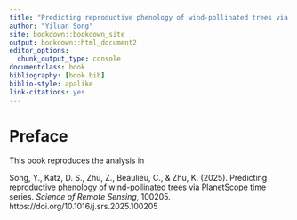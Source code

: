 ```yaml
--- 
title: "Predicting reproductive phenology of wind-pollinated trees via PlanetScope time series"
author: "Yiluan Song"
site: bookdown::bookdown_site
output: bookdown::html_document2
editor_options: 
  chunk_output_type: console
documentclass: book
bibliography: [book.bib]
biblio-style: apalike
link-citations: yes
---
```


# Preface {-}

This book reproduces the analysis in

Song, Y., Katz, D. S., Zhu, Z., Beaulieu, C., & Zhu, K. (2025). Predicting reproductive phenology of wind-pollinated trees via PlanetScope time series. *Science of Remote Sensing*, 100205. https://doi.org/10.1016/j.srs.2025.100205

